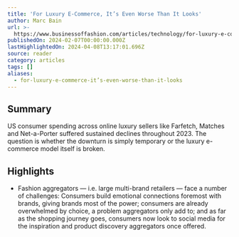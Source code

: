 ```yaml
---
title: 'For Luxury E-Commerce, It’s Even Worse Than It Looks'
author: Marc Bain
url: >-
  https://www.businessoffashion.com/articles/technology/for-luxury-e-commerce-its-even-worse-than-it-looks/
publishedOn: 2024-02-07T00:00:00.000Z
lastHighlightedOn: 2024-04-08T13:17:01.696Z
source: reader
category: articles
tags: []
aliases:
  - for-luxury-e-commerce-it’s-even-worse-than-it-looks
---
```

## Summary

US consumer spending across online luxury sellers like Farfetch, Matches and Net-a-Porter suffered sustained declines throughout 2023. The question is whether the downturn is simply temporary or the luxury e-commerce model itself is broken.

## Highlights
- Fashion aggregators — i.e. large multi-brand retailers — face a number of challenges: Consumers build emotional connections foremost with brands, giving brands most of the power; consumers are already overwhelmed by choice, a problem aggregators only add to; and as far as the shopping journey goes, consumers now look to social media for the inspiration and product discovery aggregators once offered.
